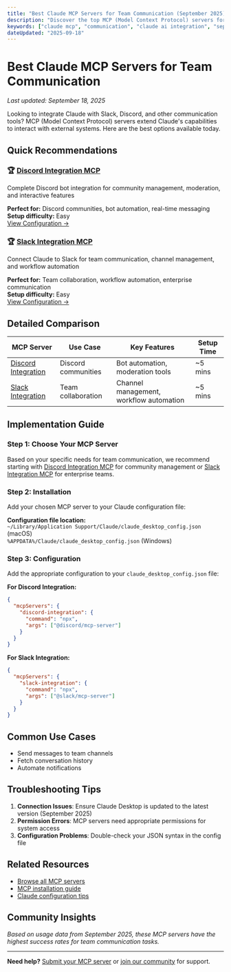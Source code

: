 ```yaml
---
title: "Best Claude MCP Servers for Team Communication (September 2025)"
description: "Discover the top MCP (Model Context Protocol) servers for integrating Claude with Slack, Discord, and other communication tools. Complete setup guides and real-world examples."
keywords: ["claude mcp", "communication", "claude ai integration", "september 2025"]
dateUpdated: "2025-09-18"
---
```


# Best Claude MCP Servers for Team Communication

*Last updated: September 18, 2025*

Looking to integrate Claude with Slack, Discord, and other communication tools? MCP (Model Context Protocol) servers extend Claude's capabilities to interact with external systems. Here are the best options available today.

## Quick Recommendations

### 🏆 [Discord Integration MCP](/mcp/discord-integration)
Complete Discord bot integration for community management, moderation, and interactive features

**Perfect for:** Discord communities, bot automation, real-time messaging  
**Setup difficulty:** Easy  
[View Configuration →](/mcp/discord-integration)

### 🏆 [Slack Integration MCP](/mcp/slack-integration)
Connect Claude to Slack for team communication, channel management, and workflow automation

**Perfect for:** Team collaboration, workflow automation, enterprise communication  
**Setup difficulty:** Easy  
[View Configuration →](/mcp/slack-integration)

## Detailed Comparison

| MCP Server | Use Case | Key Features | Setup Time |
|------------|----------|--------------|------------|
| [Discord Integration](/mcp/discord-integration) | Discord communities | Bot automation, moderation tools | ~5 mins |
| [Slack Integration](/mcp/slack-integration) | Team collaboration | Channel management, workflow automation | ~5 mins |

## Implementation Guide

### Step 1: Choose Your MCP Server

Based on your specific needs for team communication, we recommend starting with [Discord Integration MCP](/mcp/discord-integration) for community management or [Slack Integration MCP](/mcp/slack-integration) for enterprise teams.

### Step 2: Installation

Add your chosen MCP server to your Claude configuration file:

**Configuration file location:**  
`~/Library/Application Support/Claude/claude_desktop_config.json` (macOS)  
`%APPDATA%/Claude/claude_desktop_config.json` (Windows)

### Step 3: Configuration

Add the appropriate configuration to your `claude_desktop_config.json` file:

**For Discord Integration:**
```json
{
  "mcpServers": {
    "discord-integration": {
      "command": "npx",
      "args": ["@discord/mcp-server"]
    }
  }
}
```

**For Slack Integration:**
```json
{
  "mcpServers": {
    "slack-integration": {
      "command": "npx",
      "args": ["@slack/mcp-server"]
    }
  }
}
```

## Common Use Cases

- Send messages to team channels
- Fetch conversation history
- Automate notifications

## Troubleshooting Tips

1. **Connection Issues**: Ensure Claude Desktop is updated to the latest version (September 2025)
2. **Permission Errors**: MCP servers need appropriate permissions for system access
3. **Configuration Problems**: Double-check your JSON syntax in the config file

## Related Resources

- [Browse all MCP servers](/mcp)
- [MCP installation guide](/tutorials/mcp-setup)
- [Claude configuration tips](/tutorials/claude-config)

## Community Insights

*Based on usage data from September 2025, these MCP servers have the highest success rates for team communication tasks.*

---

**Need help?** [Submit your MCP server](/submit) or [join our community](/community) for support.
